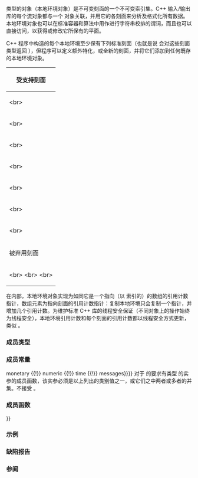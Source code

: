 {{cpp/title|locale}}
{{cpp/locale/locale/navbar}}
{{ddcl|header=locale|
class locale;
}}

{{tt|std::locale}} 类型的对象（本地环境对象）是不可变刻面的一个不可变索引集。C++ 输入/输出库的每个流对象都与一个 {{tt|std::locale}} 对象关联，并用它的各刻面来分析及格式化所有数据。{{rev inl|since=c++11|另外，每个 {{lc|std::basic_regex}} 对象也都与一个本地环境对象关联。}}本地环境对象也可以在标准容器和算法中用作进行字符串校排的谓词，而且也可以直接访问，以获得或修改它所保有的平面。

C++ 程序中构造的每个本地环境至少保有下列标准刻面（也就是说 {{lc|std::has_facet}} 会对这些刻面类型返回 {{c|true}}），但程序可以定义额外特化，或全新的刻面，并将它们添加到任何既存的本地环境对象。

{|class="wikitable"
|-style="text-align:center; font-size:16px; line-height:16px;"
!colspan=2|受支持刻面
|-
|{{c/core|std::ctype&lt;char&gt;}}&lt;br&gt;{{c/core|std::ctype&lt;wchar_t&gt;}}
|{{c/core|std::codecvt&lt;char, char, std::mbstate_t&gt;}}&lt;br&gt;{{c/core|std::codecvt&lt;wchar_t, char, std::mbstate_t&gt;}}
|-
|{{c/core|std::num_get&lt;char&gt;}}&lt;br&gt;{{c/core|std::num_get&lt;wchar_t&gt;}}
|rowspan=2|{{c/core|std::numpunct&lt;char&gt;}}&lt;br&gt;{{c/core|std::numpunct&lt;wchar_t&gt;}}
|-
|{{c/core|std::num_put&lt;char&gt;}}&lt;br&gt;{{c/core|std::num_put&lt;wchar_t&gt;}}
|-
|{{c/core|std::money_get&lt;char&gt;}}&lt;br&gt;{{c/core|std::money_get&lt;wchar_t&gt;}}
|rowspan=2|{{c/core|std::moneypunct&lt;char&gt;}}&lt;br&gt;{{c/core|std::moneypunct&lt;char, true&gt;}}&lt;br&gt;{{c/core|std::moneypunct&lt;wchar_t&gt;}}&lt;br&gt;{{c/core|std::moneypunct&lt;wchar_t, true&gt;}}
|-
|{{c/core|std::money_put&lt;char&gt;}}&lt;br&gt;{{c/core|std::money_put&lt;wchar_t&gt;}}
|-
|{{c/core|std::time_get&lt;char&gt;}}&lt;br&gt;{{c/core|std::time_get&lt;wchar_t&gt;}}
|{{c/core|std::collate&lt;char&gt;}}&lt;br&gt;{{c/core|std::collate&lt;wchar_t&gt;}}
|-
|{{c/core|std::time_put&lt;char&gt;}}&lt;br&gt;{{c/core|std::time_put&lt;wchar_t&gt;}}
|{{c/core|std::messages&lt;char&gt;}}&lt;br&gt;{{c/core|std::messages&lt;wchar_t&gt;}}
|-style="text-align:center"
!colspan=2|被弃用刻面
|-
|colspan=2|{{c/core|std::codecvt&lt;char16_t, char, std::mbstate_t&gt;}} {{mark since c++11}}{{mark deprecated c++20}}&lt;br&gt;{{c/core|std::codecvt&lt;char32_t, char, std::mbstate_t&gt;}} {{mark since c++11}}{{mark deprecated c++20}}&lt;br&gt;{{c/core|std::codecvt&lt;char16_t, char8_t, std::mbstate_t&gt;}} {{mark since c++20}}{{mark deprecated}}&lt;br&gt;{{c/core|std::codecvt&lt;char32_t, char8_t, std::mbstate_t&gt;}} {{mark since c++20}}{{mark deprecated}}
|}

在内部，本地环境对象实现为如同它是一个指向（以 {{lc|std::locale::id}} 索引的）的数组的引用计数指针，数组元素为指向刻面的引用计数指针：复制本地环境只会复制一个指针，并增加几个引用计数。为维护标准 C++ 库的线程安全保证（不同对象上的操作始终为线程安全），本地环境引用计数和每个刻面的引用计数都以线程安全方式更新，类似 {{lc|std::shared_ptr}}。

===成员类型===
{{dsc begin}}
{{dsc hitem|类型|描述}}
{{dsc inc|cpp/locale/locale/dsc id}}
{{dsc inc|cpp/locale/locale/dsc facet}}
{{dsc typedef|nolink=true|category|{{c/core|int}}}}
{{dsc end}}

===成员常量===
{{dsc begin}}
{{dsc hitem|名称|解释}}
{{dsc mem sconst|nolink=true|{{dsc small|{{c/core|const category}}}} none|零值，指示无刻面类别}}
{{dsc mem sconst|nolink=true|{{dsc small|{{c/core|const category}}}} collate|位掩码值，指示校排刻面类别}}
{{dsc mem sconst|nolink=true|{{dsc small|{{c/core|const category}}}} ctype|位掩码值，指示 ctype 刻面类别}}
{{dsc mem sconst|nolink=true|{{dsc small|{{c/core|const category}}}} monetary|位掩码值，指示货币刻面类别}}
{{dsc mem sconst|nolink=true|{{dsc small|{{c/core|const category}}}} numeric|位掩码值，指示数值刻面类别}}
{{dsc mem sconst|nolink=true|{{dsc small|{{c/core|const category}}}} time|位掩码值，指示时间刻面类别}}
{{dsc mem sconst|nolink=true|{{dsc small|{{c/core|const category}}}} messages|位掩码值，指示消息刻面类别}}
{{dsc mem sconst|nolink=true|{{dsc small|{{c/core|const category}}}} all|{{c|collate {{!}} ctype {{!}} monetary {{!}} numeric {{!}} time {{!}} messages}}}}
{{dsc end}}
对于 {{tt|std::locale}} 的要求有类型 {{tt|category}} 的实参的成员函数，该实参必须是以上列出的类别值之一，或它们之中两者或多者的并集。不接受 {{rlp|LC categories|{{tt|LC}} 常量}}。

===成员函数===
{{dsc begin}}
{{dsc inc|cpp/locale/locale/dsc locale}}
{{dsc inc|cpp/locale/locale/dsc ~locale}}
{{dsc inc|cpp/locale/locale/dsc operator{{=}}}}
{{dsc inc|cpp/locale/locale/dsc combine}}
{{dsc inc|cpp/locale/locale/dsc name}}
{{dsc inc|cpp/locale/locale/dsc encoding}}
{{dsc inc|cpp/locale/locale/dsc operator cmp}}
{{dsc inc|cpp/locale/locale/dsc operator()}}
{{dsc inc|cpp/locale/locale/dsc global}}
{{dsc inc|cpp/locale/locale/dsc classic}}
{{dsc end}}

===示例===
{{example
|演示本地环境影响的程序（跨平台）的典型前文
|code=
#include &lt;iostream&gt;
#include &lt;locale&gt;

int main()
{
    std::wcout &lt;&lt; L"用户偏好的本地环境设置是 "
               &lt;&lt; std::locale("").name().c_str() &lt;&lt; L'\n';
    // 在启动时，全局本地环境是 "C" 本地环境
    std::wcout &lt;&lt; 1000.01 &lt;&lt; L'\n';
    
    // 以用户偏好的本地环境替换 C++ 全局本地环境和 C 本地环境
    std::locale::global(std::locale(""));
    // 将来的宽字符输出会使用新的全局本地环境
    std::wcout.imbue(std::locale());
    
    // 再次输出同一数字
    std::wcout &lt;&lt; 1000.01 &lt;&lt; L'\n';
}
|p=true
|output=
用户偏好的本地环境设置是 en_US.UTF8
1000.01
1,000.01
}}

===缺陷报告===
{{dr list begin}}
{{dr list item|wg=lwg|dr=340|std=C++98|before=所有本地环境都要保有的标准平面集合不明确|after=使之明确}}
{{dr list item|wg=lwg|dr=347|std=C++98|before={{tt|category}} 类型的形参可以接受 {{tt|LC}} 常量|after=不再接受}}
{{dr list end}}

===参阅===
{{dsc begin}}
{{dsc inc|cpp/text/dsc text_encoding}}
{{dsc inc|cpp/locale/dsc use_facet}}
{{dsc inc|cpp/locale/dsc has_facet}}
{{dsc inc|cpp/io/ios_base/dsc imbue}}
{{dsc inc|cpp/io/ios_base/dsc getloc}}
{{dsc end}}

{{langlinks|de|en|es|fr|it|ja|pt|ru}}